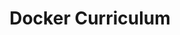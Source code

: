 ---
title: Docker Curriculum
description:  Learn to build and deploy your distributed applications easily to the cloud with Docker
template: splash
hero:
  tagline:  Learn to build and deploy your distributed applications easily to the cloud with Docker
  image:
    file: ../../assets/logo.webp
  actions:
    - text: Get Started
      link: /introduction/00-docker/
      icon: right-arrow
      variant: primary
---
